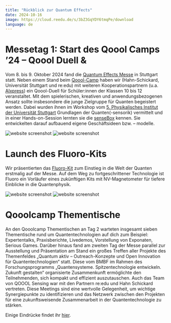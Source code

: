 ```yaml
---
title: "Rückblick zur Quantum Effects"
date: 2024-10-16
image: https://cloud.reedu.de/s/3bZ3GqYDY6tmqPe/download
language: de
---
```


# Messetag 1: Start des Qoool Camps ’24 – Qoool Duell & 

Vom 8. bis 9. Oktober 2024 fand die [Quantum Effects Messe](https://www.messe-stuttgart.de/quantum-effects/ ) in Stuttgart statt. Neben einem Stand beim [Qoool-Camp](https://aixpress.io/events/qoool-camp-24-qoool-duell-qooolcamp-thementische/) haben wir (Hahn-Schickard, Universität Stuttgart und re:edu) mit weiteren Kooperationspartnern (u.a. [AIxpress](https://aixpress.io)) ein Qoool-Duell für Schüler:innen der Klassen 10 bis 12 veranstaltet. Mit dem spielerischen, kreativen und anwendungsbezogenen Ansatz sollte insbesondere die junge Zielgruppe für Quanten begeistert werden. Dabei wurden ihnen im Workshop vom [5. Physikalisches Institut der Universität Stuttgart](https://www.pi5.uni-stuttgart.de/de/forschung/physik-und-ihre-didaktik/) Grundlagen der Quanten(-sensorik) vermittelt und in einer Hands-on-Session lernten sie die [senseBox](https://sensebox.de/) kennen. Sie entwickelten darauf aufbauend eigene Geschäftsideen bzw. – modelle.

![website screenshot](https://cloud.reedu.de/s/W3bfFSnRYXXnD2J/download)
![website screenshot](https://cloud.reedu.de/s/WT82PbcHDZGcrmj/download)

# Launch des Fluoro-Kits

Wir präsentierten das [Fluoro-Kit](https://qoool-sensing.org/de/news/10-Fluoro-Kit) zum Einstieg in die Welt der Quanten erstmalig auf der Messe. Auf dem Weg zu fortgeschrittener Technologie ist Fluoro ein Vorläufer eines zukünftigen Kits mit NV-Magnetometer für tiefere Einblicke in die Quantenphysik.

![website screenshot](https://cloud.reedu.de/s/Ey664oBpc8Btz5t/download)
![website screenshot](https://cloud.reedu.de/s/tHtzbDyLtSLCKFm/download)

# Qooolcamp Thementische

An den Qooolcamp Thementischen an Tag 2 warteten insgesamt sieben Thementische rund um Quantentechnologien auf dich zum Beispiel: Expertentalks, Praxisberichte, Livedemos, Vorstellung von Exponaten, Serious Games. Darüber hinaus fand am zweiten Tag der Messe parallel zur Ausstellung und Präsentation am Stand ein großes Treffen aller Projekte des Themenfeldes „Quantum aktiv – Outreach-Konzepte und Open Innovation für Quantentechnologien“ statt. Diese vom BMBF im Rahmen des Forschungsprogramms „Quantensysteme. Spitzentechnologie entwickeln. Zukunft gestalten“ organisierte Zusammenkunft ermöglichte den Teilnehmenden, sich kompakt und effizient auszutauschen. Auch das Team von QOOOL Sensing war mit den Partnern re:edu und Hahn Schickard vertreten. Diese Meetings sind eine wertvolle Gelegenheit, um wichtige Synergiepunkte zu identifizieren und das Netzwerk zwischen den Projekten für eine zukunftsweisende Zusammenarbeit in der Quantentechnologie zu stärken.

Einige Eindrücke findet ihr [hier](https://www.instagram.com/p/DA3IasiBAFW/).

